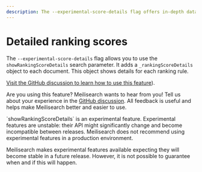 ```yaml
---
description: The --experimental-score-details flag offers in-depth data about a query's ranking scores.
---
```


# Detailed ranking scores

The `--experimental-score-details` flag allows you to use the `showRankingScoreDetails` search parameter. It adds a `_rankingScoreDetails` object to each document. This object shows details for each ranking rule.

[Visit the GitHub discussion to learn how to use this feature](https://github.com/meilisearch/product/discussions/674)).

Are you using this feature? Meilisearch wants to hear from you! Tell us about your experience in the [GitHub discussion](https://github.com/meilisearch/product/discussions/674). All feedback is useful and helps make Meilisearch better and easier to use.

<Capsule intent="warning">
`showRankingScoreDetails` is an experimental feature. Experimental features are unstable: their API might significantly change and become incompatible between releases. Meilisearch does not recommend using experimental features in a production environment.

Meilisearch makes experimental features available expecting they will become stable in a future release. However, it is not possible to guarantee when and if this will happen.
</Capsule>
